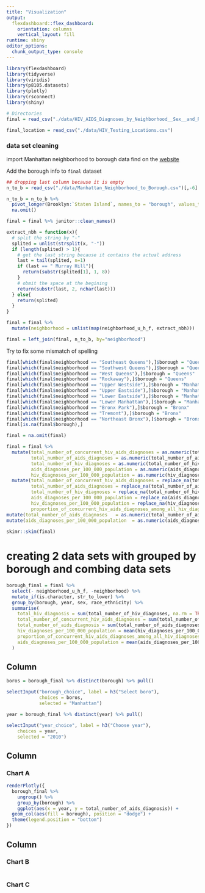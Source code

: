 ```yaml
---
title: "Visualization"
output: 
  flexdashboard::flex_dashboard:
    orientation: columns
    vertical_layout: fill
runtime: shiny
editor_options: 
  chunk_output_type: console
---
```


```r
library(flexdashboard)
library(tidyverse)
library(viridis)
library(p8105.datasets)
library(plotly)
library(rsconnect)
library(shiny)
```

```r
# Directories
final = read_csv("./data/HIV_AIDS_Diagnoses_by_Neighborhood__Sex__and_Race_Ethnicity.csv")

final_location = read_csv("./data/HIV_Testing_Locations.csv")
```

### data set cleaning

import Manhattan neighborhood to borough data find on the [website](https://www.baruch.cuny.edu/nycdata/population-geography/neighborhoods.htm)

Add the borough info to `final` dataset

```r
## dropping last column because it is empty
n_to_b = read_csv("./data/Manhattan_Neighborhood_to_Borough.csv")[,-6]

n_to_b = n_to_b %>% 
  pivot_longer(Brooklyn:`Staten Island`, names_to = "borough", values_to = "neighborhood") %>%
  na.omit()

final = final %>% janitor::clean_names()

extract_nbh = function(x){
  # split the string by "-"
  splited = unlist(strsplit(x, "-"))
  if (length(splited) > 1){
    # get the last string because it contains the actual address
    last = tail(splited, n=1)
    if (last == " Murray Hill"){
      return(substr(splited[1], 1, 8))
    }
    # obmit the space at the begining
    return(substr(last, 2, nchar(last)))
  } else{
    return(splited)
  }
}

final = final %>%
  mutate(neighborhood = unlist(map(neighborhood_u_h_f, extract_nbh)))

final = left_join(final, n_to_b, by="neighborhood")

```

Try to fix some mismatch of spelling

```r
final[which(final$neighborhood == "Southeast Queens"),]$borough = "Queens"
final[which(final$neighborhood == "Southwest Queens"),]$borough = "Queens"
final[which(final$neighborhood == "West Queens"),]$borough = "Queens"
final[which(final$neighborhood == "Rockaway"),]$borough = "Queens"
final[which(final$neighborhood == "Upper Westside"),]$borough = "Manhattan"
final[which(final$neighborhood == "Upper Eastside"),]$borough = "Manhattan"
final[which(final$neighborhood == "Lower Eastside"),]$borough = "Manhattan"
final[which(final$neighborhood == "Lower Manhattan"),]$borough = "Manhattan"
final[which(final$neighborhood == "Bronx Park"),]$borough = "Bronx"
final[which(final$neighborhood == "Tremont"),]$borough = "Bronx"
final[which(final$neighborhood == "Northeast Bronx"),]$borough = "Bronx"
final[is.na(final$borough),]
```

```r
final = na.omit(final)

final = final %>%
  mutate(total_number_of_concurrent_hiv_aids_diagnoses = as.numeric(total_number_of_concurrent_hiv_aids_diagnoses),
         total_number_of_aids_diagnoses = as.numeric(total_number_of_aids_diagnoses),
         total_number_of_hiv_diagnoses = as.numeric(total_number_of_hiv_diagnoses),
         aids_diagnoses_per_100_000_population = as.numeric(aids_diagnoses_per_100_000_population),
         hiv_diagnoses_per_100_000_population = as.numeric(hiv_diagnoses_per_100_000_population)) %>%
  mutate(total_number_of_concurrent_hiv_aids_diagnoses = replace_na(total_number_of_concurrent_hiv_aids_diagnoses, 0),
         total_number_of_aids_diagnoses = replace_na(total_number_of_aids_diagnoses, 0),
         total_number_of_hiv_diagnoses = replace_na(total_number_of_hiv_diagnoses, 0),
         aids_diagnoses_per_100_000_population = replace_na(aids_diagnoses_per_100_000_population,0),
         hiv_diagnoses_per_100_000_population = replace_na(hiv_diagnoses_per_100_000_population,0),
         proportion_of_concurrent_hiv_aids_diagnoses_among_all_hiv_diagnoses = as.numeric(proportion_of_concurrent_hiv_aids_diagnoses_among_all_hiv_diagnoses)) %>%
mutate(total_number_of_aids_diagnoses   = as.numeric(total_number_of_aids_diagnoses  )) %>%
mutate(aids_diagnoses_per_100_000_population  = as.numeric(aids_diagnoses_per_100_000_population))
  
skimr::skim(final)
```


# creating 2 data sets with grouped by borough and combing data sets

```r
borough_final = final %>% 
  select(- neighborhood_u_h_f, -neighborhood) %>% 
  mutate_if(is.character, str_to_lower) %>% 
  group_by(borough, year, sex, race_ethnicity) %>% 
  summarise(
    total_hiv_diagnosis = sum(total_number_of_hiv_diagnoses, na.rm = TRUE),
    total_number_of_concurrent_hiv_aids_diagnoses = sum(total_number_of_concurrent_hiv_aids_diagnoses, na.rm = TRUE),
    total_number_of_aids_diagnosis = sum(total_number_of_aids_diagnoses, na.rm = TRUE),
    hiv_diagnoses_per_100_000_population = mean(hiv_diagnoses_per_100_000_population, na.rm = TRUE),
    proportion_of_concurrent_hiv_aids_diagnoses_among_all_hiv_diagnoses = mean(proportion_of_concurrent_hiv_aids_diagnoses_among_all_hiv_diagnoses, na.rm = TRUE),
    aids_diagnoses_per_100_000_population = mean(aids_diagnoses_per_100_000_population, na.rm = TRUE)
  ) 
```

Column {.sidebar}
-----------------------------------------------------------------------

```r

boros = borough_final %>% distinct(borough) %>% pull() 

selectInput("borough_choice", label = h3("Select boro"),
            choices = boros, 
            selected = "Manhattan")

year = borough_final %>% distinct(year) %>% pull()

selectInput("year_choice", label = h3("Choose year"),
    choices = year, 
    selected = "2010")

```

Column {data-width=650}
-----------------------------------------------------------------------

### Chart A

```r

renderPlotly({ 
  borough_final %>%
    ungroup() %>% 
    group_by(borough) %>%
    ggplot(aes(x = year, y = total_number_of_aids_diagnosis)) + 
  geom_col(aes(fill = borough), position = "dodge") +
  theme(legend.position = "bottom")
})

```

Column {data-width=350}
-----------------------------------------------------------------------

### Chart B

```r



```

### Chart C

```r

```
  
